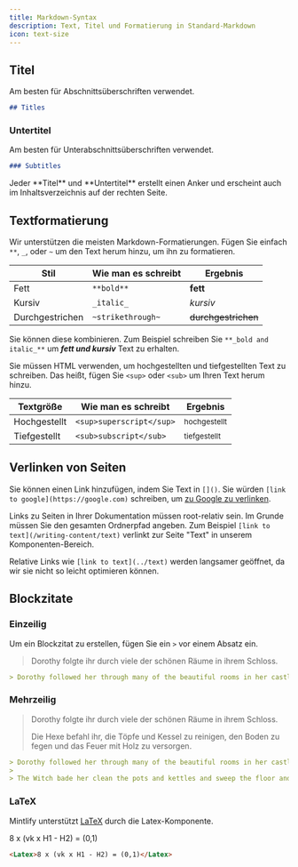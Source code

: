 ```yaml
---
title: Markdown-Syntax
description: Text, Titel und Formatierung in Standard-Markdown
icon: text-size
---
```


## Titel

Am besten für Abschnittsüberschriften verwendet.

```md
## Titles
```

### Untertitel

Am besten für Unterabschnittsüberschriften verwendet.

```md
### Subtitles
```

<Tip>
  Jeder **Titel** und **Untertitel** erstellt einen Anker und erscheint auch im Inhaltsverzeichnis auf der rechten Seite.
</Tip>

## Textformatierung

Wir unterstützen die meisten Markdown-Formatierungen. Fügen Sie einfach `**`, `_`, oder `~` um den Text herum hinzu, um ihn zu formatieren.

| Stil            | Wie man es schreibt | Ergebnis            |
| --------------- | ------------------- | ------------------- |
| Fett            | `**bold**`          | **fett**            |
| Kursiv          | `_italic_`          | *kursiv*            |
| Durchgestrichen | `~strikethrough~`   | ~~durchgestrichen~~ |

Sie können diese kombinieren. Zum Beispiel schreiben Sie `**_bold and italic_**` um ***fett und kursiv*** Text zu erhalten.

Sie müssen HTML verwenden, um hochgestellten und tiefgestellten Text zu schreiben. Das heißt, fügen Sie `<sup>` oder `<sub>` um Ihren Text herum hinzu.

| Textgröße    | Wie man es schreibt      | Ergebnis                |
| ------------ | ------------------------ | ----------------------- |
| Hochgestellt | `<sup>superscript</sup>` | <sup>hochgestellt</sup> |
| Tiefgestellt | `<sub>subscript</sub>`   | <sub>tiefgestellt</sub> |

## Verlinken von Seiten

Sie können einen Link hinzufügen, indem Sie Text in `[]()`. Sie würden `[link to google](https://google.com)` schreiben, um [zu Google zu verlinken](https://google.com).

Links zu Seiten in Ihrer Dokumentation müssen root-relativ sein. Im Grunde müssen Sie den gesamten Ordnerpfad angeben. Zum Beispiel `[link to text](/writing-content/text)` verlinkt zur Seite "Text" in unserem Komponenten-Bereich.

Relative Links wie `[link to text](../text)` werden langsamer geöffnet, da wir sie nicht so leicht optimieren können.

## Blockzitate

### Einzeilig

Um ein Blockzitat zu erstellen, fügen Sie ein `>` vor einem Absatz ein.

> Dorothy folgte ihr durch viele der schönen Räume in ihrem Schloss.

```md
> Dorothy followed her through many of the beautiful rooms in her castle.
```

### Mehrzeilig

> Dorothy folgte ihr durch viele der schönen Räume in ihrem Schloss.
>
> Die Hexe befahl ihr, die Töpfe und Kessel zu reinigen, den Boden zu fegen und das Feuer mit Holz zu versorgen.

```md
> Dorothy followed her through many of the beautiful rooms in her castle.
>
> The Witch bade her clean the pots and kettles and sweep the floor and keep the fire fed with wood.
```

### LaTeX

Mintlify unterstützt [LaTeX](https://www.latex-project.org) durch die Latex-Komponente.

<Latex>8 x (vk x H1 - H2) = (0,1)</Latex>

```md
<Latex>8 x (vk x H1 - H2) = (0,1)</Latex>
```

